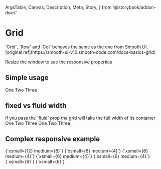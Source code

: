   ArgsTable,
  Canvas,
  Description,
  Meta,
  Story,
} from '@storybook/addon-docs'

<Meta title="Components/Grid" component={Grid} />

# Grid

<Description>
  `Grid`, `Row` and `Col` behaves the same as the one from Smooth UI. [original
  ref](https://smooth-ui-v10.smooth-code.com/docs-basics-grid)
</Description>

<Description>Resize the window to see the responsive properties</Description>

## Simple usage

<Canvas>
  <Story name="simple">
    <Grid>
      <Row>
        <ColWithBackground>One</ColWithBackground>
        <ColWithBackground>Two</ColWithBackground>
        <ColWithBackground>Three</ColWithBackground>
      </Row>
    </Grid>
  </Story>
</Canvas>

## fixed vs fluid width

<Description>
  If you pass the `fluid` prop the grid will take the full width of its
  container
</Description>

<Canvas>
  <Story name="fixed width">
    <Grid>
      <Row>
        <ColWithBackground>One</ColWithBackground>
        <ColWithBackground>Two</ColWithBackground>
        <ColWithBackground>Three</ColWithBackground>
      </Row>
    </Grid>
  </Story>
</Canvas>

<Canvas>
  <Story name="fluid width">
    <Grid fluid>
      <Row>
        <ColWithBackground>One</ColWithBackground>
        <ColWithBackground>Two</ColWithBackground>
        <ColWithBackground>Three</ColWithBackground>
      </Row>
    </Grid>
  </Story>
</Canvas>

## Complex responsive example

<Canvas>
  <Story name="complex responsive">
    <Grid>
      <Row>
        <ColWithBackground
          xsmall={12}
          medium={8}
        >{`xsmall={12} medium={8}`}</ColWithBackground>
        <ColWithBackground
          xsmall={6}
          medium={4}
        >{`xsmall={6} medium={4}`}</ColWithBackground>
      </Row>
      <Row>
        <ColWithBackground xsmall={6} medium={4}>
          {`xsmall={6} medium={4}`}
        </ColWithBackground>
        <ColWithBackground xsmall={6} medium={4}>
          {`xsmall={6} medium={4}`}
        </ColWithBackground>
        <ColWithBackground xsmall={6} medium={4}>
          {`xsmall={6} medium={4}`}
        </ColWithBackground>
      </Row>
      <Row>
        <ColWithBackground xsmall={6}>{`xsmall={6}`}</ColWithBackground>
        <ColWithBackground xsmall={6}>{`xsmall={6}`}</ColWithBackground>
      </Row>
    </Grid>
  </Story>
</Canvas>

<ArgsTable of={Grid} />
<ArgsTable of={Col} />
<ArgsTable of={Row} />

